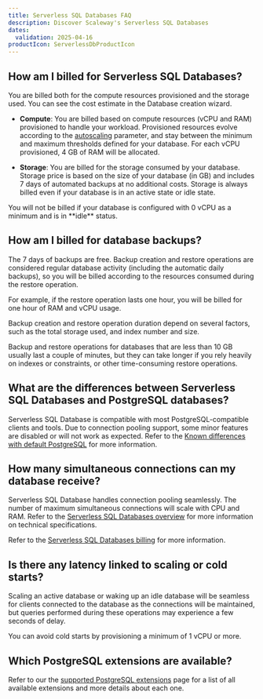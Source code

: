 ```yaml
---
title: Serverless SQL Databases FAQ
description: Discover Scaleway's Serverless SQL Databases
dates:
  validation: 2025-04-16
productIcon: ServerlessDbProductIcon
---
```


## How am I billed for Serverless SQL Databases?

You are billed both for the compute resources provisioned and the storage used. You can see the cost estimate in the Database creation wizard.

  - **Compute**: You are billed based on compute resources (vCPU and RAM) provisioned to handle your workload. Provisioned resources evolve according to the [autoscaling](/serverless-sql-databases/reference-content/serverless-sql-databases-overview/#autoscaling) parameter, and stay between the minimum and maximum thresholds defined for your database. For each vCPU provisioned, 4 GB of RAM will be allocated.

  - **Storage**: You are billed for the storage consumed by your database. Storage price is based on the size of your database (in GB) and includes 7 days of automated backups at no additional costs. Storage is always billed even if your database is in an active state or idle state.

  <Message type="note">
    You will not be billed if your database is configured with 0 vCPU as a minimum and is in **idle** status.
  </Message>

## How am I billed for database backups?

The 7 days of backups are free. Backup creation and restore operations are considered regular database activity (including the automatic daily backups), so you will be billed according to the resources consumed during the restore operation.

For example, if the restore operation lasts one hour, you will be billed for one hour of RAM and vCPU usage.

Backup creation and restore operation duration depend on several factors, such as the total storage used, and index number and size.

Backup and restore operations for databases that are less than 10 GB usually last a couple of minutes, but they can take longer if you rely heavily on indexes or constraints, or other time-consuming restore operations.

## What are the differences between Serverless SQL Databases and PostgreSQL databases?

Serverless SQL Database is compatible with most PostgreSQL-compatible clients and tools. Due to connection pooling support, some minor features are disabled or will not work as expected. Refer to the [Known differences with default PostgreSQL](/serverless-sql-databases/reference-content/known-differences/) for more information.

## How many simultaneous connections can my database receive?

Serverless SQL Database handles connection pooling seamlessly. The number of maximum simultaneous connections will scale with CPU and RAM. Refer to the [Serverless SQL Databases overview](/serverless-sql-databases/reference-content/serverless-sql-databases-overview/) for more information on technical specifications.

Refer to the [Serverless SQL Databases billing](/serverless-sql-databases/faq/#how-am-i-billed-for-serverless-sql-databases) for more information.

## Is there any latency linked to scaling or cold starts?

Scaling an active database or waking up an idle database will be seamless for clients connected to the database as the connections will be maintained, but queries performed during these operations may experience a few seconds of delay.

You can avoid cold starts by provisioning a minimum of 1 vCPU or more.

## Which PostgreSQL extensions are available?

Refer to our the [supported PostgreSQL extensions](/serverless-sql-databases/reference-content/supported-postgresql-extensions/) page for a list of all available extensions and more details about each one.
